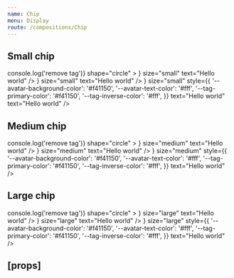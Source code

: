 ```yaml
---
name: Chip
menu: Display
route: /compositions/Chip
---
```



<PageTitle src="compositions/Chip" title="Chip" />

## Small chip

<Playground>
  <ThemeWrapper>
    <Rhythm m={2}>
      <Chip
        avatar={{ initials: 'EC', color: 'primary' }}
        icon={
          <Rhythm p={1}>
            <IconButton
              noHeight
              aria-label="Remove tag"
              color="neutral"
              onClick={e => console.log('remove tag')}
              shape="circle"
            >
              <TimesIcon scale="xsmall" />
            </IconButton>
          </Rhythm>
        }
        size="small"
        text="Hello world"
      />
      <Chip
        avatar={{ initials: 'EC', color: 'primary', imgSrc: '/public/images/avatar.jpg' }}
        icon={
          <Rhythm mr={2}>
            <CheckIcon scale="medium" />
          </Rhythm>
        }
        size="small"
        text="Hello world"
      />
      <Chip
        actionable
        unthemed
        avatar={{
          initials: 'EC',
        }}
        icon={
          <Rhythm mr={2}>
            <CheckIcon scale="medium" />
          </Rhythm>
        }
        size="small"
        style={{
          '--avatar-background-color': '#f41150',
          '--avatar-text-color': '#fff',
          '--tag-primary-color': '#f41150',
          '--tag-inverse-color': '#fff',
        }}
        text="Hello world"
        text="Hello world"
      />
    </Rhythm>
  </ThemeWrapper>
</Playground>

## Medium chip

<Playground>
  <ThemeWrapper>
    <Rhythm m={2}>
      <Chip
        avatar={{ initials: 'EC', color: 'primary' }}
        icon={
          <Rhythm p={1}>
            <IconButton
              noHeight
              aria-label="Remove tag"
              color="neutral"
              onClick={e => console.log('remove tag')}
              shape="circle"
            >
              <TimesIcon size={7} />
            </IconButton>
          </Rhythm>
        }
        size="medium"
        text="Hello world"
      />
      <Chip
        avatar={{ initials: 'EC', color: 'primary', imgSrc: '/public/images/avatar.jpg' }}
        icon={
          <Rhythm mr={2}>
            <CheckIcon scale="medium" />
          </Rhythm>
        }
        size="medium"
        text="Hello world"
      />
      <Chip
        actionable
        unthemed
        avatar={{
          initials: 'EC',
        }}
        icon={
          <Rhythm mr={2}>
            <CheckIcon scale="medium" />
          </Rhythm>
        }
        size="medium"
        style={{
          '--avatar-background-color': '#f41150',
          '--avatar-text-color': '#fff',
          '--tag-primary-color': '#f41150',
          '--tag-inverse-color': '#fff',
        }}
        text="Hello world"
      />
    </Rhythm>
  </ThemeWrapper>
</Playground>

## Large chip

<Playground>
  <ThemeWrapper>
    <Rhythm m={2}>
      <Chip
        avatar={{ initials: 'EC', color: 'primary' }}
        icon={
          <Rhythm p={1}>
            <IconButton
              noHeight
              aria-label="Remove tag"
              color="neutral"
              onClick={e => console.log('remove tag')}
              shape="circle"
            >
              <TimesIcon scale="xsmall" />
            </IconButton>
          </Rhythm>
        }
        size="large"
        text="Hello world"
      />
      <Chip
        avatar={{ initials: 'EC', color: 'primary', imgSrc: '/public/images/avatar.jpg' }}
        icon={
          <Rhythm mr={1}>
            <CheckIcon size={18} />
          </Rhythm>
        }
        size="large"
        text="Hello world"
      />
      <Chip
        actionable
        unthemed
        avatar={{
          initials: 'EC',
        }}
        icon={
          <Rhythm mr={2}>
            <CheckIcon size={18} />
          </Rhythm>
        }
        size="large"
        style={{
          '--avatar-background-color': '#f41150',
          '--avatar-text-color': '#fff',
          '--tag-primary-color': '#f41150',
          '--tag-inverse-color': '#fff',
        }}
        text="Hello world"
      />
    </Rhythm>
  </ThemeWrapper>
</Playground>

## \[props\]

<Props of={Chip} />

